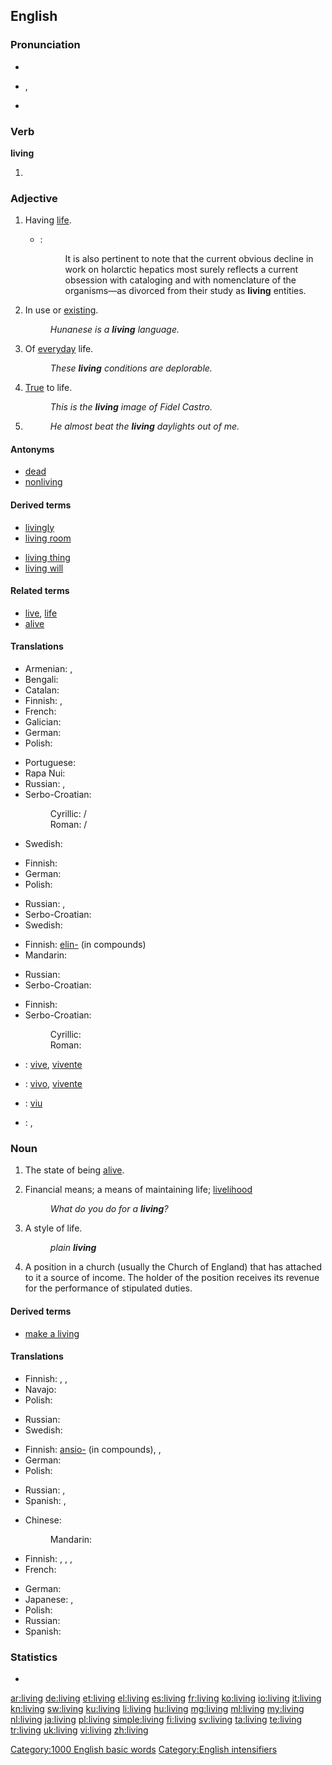 ==English==
{{wikipedia}}

===Pronunciation===
* {{audio|en-us-living.ogg|Audio (US)}}
* {{IPA|/ˈlɪvɪŋ/}}, {{X-SAMPA|/"lIvIN/}}
* {{rhymes|ɪvɪŋ}}

===Verb===
'''living'''

# {{present participle of|live}}

===Adjective===
{{en-adj|-}}

# Having [[life]].
#* {{RQ:Schuster Hepaticae V|ix}}:
#*: It is also pertinent to note that the current obvious decline in work on holarctic hepatics most surely reflects a current obsession with cataloging and with nomenclature of the organisms—as divorced from their study as '''living''' entities.
# In use or [[exist]]ing.
#: ''Hunanese is a '''living''' language.''
# Of [[everyday]] life.
#: ''These '''living''' conditions are deplorable.''
# [[true|True]] to life.
#: ''This is the '''living''' image of Fidel Castro.''
# {{n-g|Used as an [[intensifier]].}}
#: ''He almost beat the '''living''' daylights out of me.''

====Antonyms====
* [[dead]]
* [[nonliving]]

====Derived terms====
{{rel-top|Terms derived from ''living''}}
* [[livingly]]
* [[living room]]
{{rel-mid}}
* [[living thing]]
* [[living will]]
{{rel-bottom}}

====Related terms====
* [[live]], [[life]]
* [[alive]]

====Translations====
{{trans-top|A state of having life}}
* Armenian: {{t-|hy|կենդանի|tr=kendani}},  {{qualifier|colloquial, dialectal}} {{t-|hy|սաղ}}
* Bengali: {{t-|bn|জীবন্ত|tr=jibôntô|sc=Beng}}
* Catalan: {{t+|ca|viu}}
* Finnish: {{t+|fi|elävä}}, {{t-|fi|elollinen}}
* French: {{t+|fr|vivant}}
* Galician: {{t+|gl|vivo}}
* German: {{t+|de|lebend}}
* Polish: {{t+|pl|żywy}}
{{trans-mid}}
* Portuguese: {{t+|pt|vivo}}
* Rapa Nui: {{tø|rap|aringa}}
* Russian: {{t|ru|живой|tr=živój|sc=Cyrl}}, {{t|ru|жить|tr=živúščij|alt=живущий|sc=Cyrl}}
* Serbo-Croatian:
*: Cyrillic: {{t-|sh|живети}} / {{t-|sh|живјети}}
*: Roman: {{t-|sh|živeti}} / {{t-|sh|živjeti}}
* Swedish: {{t+|sv|levande}}
{{trans-bottom}}

{{trans-top|In use or existing}}
* Finnish: {{t+|fi|elävä}}
* German: {{t+|de|lebend}}
* Polish: {{t+|pl|żywy}}
{{trans-mid}}
* Russian: {{t|ru|жить|tr=živúščij|alt=живущий|sc=Cyrl}}, {{t|ru|живой|tr=živój|sc=Cyrl}}
* Serbo-Croatian: {{t-|sh|živuća}}
* Swedish: {{t+|sv|levande}}
{{trans-bottom}}

{{trans-top|Of everyday life}}
* Finnish: [[elin-]] (in compounds)
* Mandarin: {{t-|cmn|生活|sc=Hani}}
{{trans-mid}}
* Russian: {{t|ru|жизненный|tr=žíznennyj|sc=Cyrl}}
* Serbo-Croatian: {{t-|sh|živući}}
{{trans-bottom}}

{{trans-top|True to life}}
* Finnish: {{t+|fi|elävä}}
* Serbo-Croatian:
*: Cyrillic: {{t-|sh|жива}}
*: Roman: {{t-|sh|živa}}
{{trans-mid}}
{{trans-bottom}}

{{trans-top|Used as an intensifier}}
{{trans-mid}}
{{trans-bottom}}

{{checktrans-top}}
* {{ttbc|ia}}: [[vive]], [[vivente]]
* {{ttbc|pt}}: [[vivo]], [[vivente]]
{{trans-mid}}
* {{ttbc|ro}}: [[viu]]
* {{ttbc|es}}: {{t+|es|vivo}}, {{t+|es|viviente}}
{{trans-bottom}}

===Noun===
{{en-noun|s|-}}

# {{uncountable}} The state of being [[alive]].
# Financial means; a means of maintaining life; [[livelihood]]
#: ''What do you do for a '''living'''?''
# A style of life.
#: ''plain '''living''' ''
# {{context|canon law}} A position in a church (usually the Church of England) that has attached to it a source of income. The holder of the position receives its revenue for the performance of stipulated duties.

====Derived terms====
* [[make a living]]

====Translations====
{{trans-top|state of being alive}}
* Finnish: {{t+|fi|elo}}, {{t-|fi|eläminen}}, {{t+|fi|elämä}}
* Navajo: {{tø|nv|iiná}}
* Polish: {{t+|pl|życie}}
{{trans-mid}}
* Russian: {{t|ru|жизнь|f|tr=žiznʹ|sc=Cyrl}}
* Swedish: {{t+|sv|liv|n}}
{{trans-bottom}}

{{trans-top|financial means; a means of maintaining life}}
* Finnish: [[ansio-]] (in compounds), {{t+|fi|työ}}, {{t+|fi|elinkeino}}
* German: {{t|de|Lebensunterhalt|m}}
* Polish: {{t+|pl|życie}}
{{trans-mid}}
* Russian: {{t|ru|средства к существованию|n|p|tr=srédstva k suščestvovániju|sc=Cyrl}}, {{t|ru|жизнь|f|tr=žiznʹ|sc=Cyrl}}
* Spanish: {{t-|es|ganarse la vida}}, {{t+|es|trabajo|m}}
{{trans-bottom}}

{{trans-top|style of life}}
* Chinese:
*: Mandarin: {{t|cmn|生活|tr=shēnghuó|sc=Hani}}
* Finnish: {{t+|fi|elämä}}, {{t+|fi|elintapa}}, {{t+|fi|elo}}, {{t-|fi|elämäntapa}}
* French: {{t|fr|vie|f}}
{{trans-mid}}
* German: {{t|de|Leben|n}}
* Japanese: {{t|ja|暮らし|tr=くらし, kurashi|sc=Jpan}}, {{t|ja|生活|tr=せいかつ, seikatsu|sc=Jpan}}
* Polish: {{t+|pl|życie}}
* Russian: {{t|ru|жизнь|f|tr=žiznʹ|sc=Cyrl}}
* Spanish: {{t-|es|estilo de vida|m}}
{{trans-bottom}}

===Statistics===
* {{rank|4|late|bed|530|living|view|although|knowledge}}

[[Category:1000 English basic words]]
[[Category:English intensifiers]]

[[ar:living]]
[[de:living]]
[[et:living]]
[[el:living]]
[[es:living]]
[[fr:living]]
[[ko:living]]
[[io:living]]
[[it:living]]
[[kn:living]]
[[sw:living]]
[[ku:living]]
[[li:living]]
[[hu:living]]
[[mg:living]]
[[ml:living]]
[[my:living]]
[[nl:living]]
[[ja:living]]
[[pl:living]]
[[simple:living]]
[[fi:living]]
[[sv:living]]
[[ta:living]]
[[te:living]]
[[tr:living]]
[[uk:living]]
[[vi:living]]
[[zh:living]]